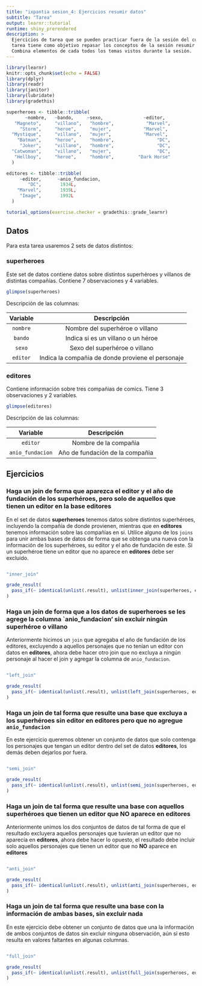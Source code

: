 ```yaml
---
title: "ixpantia sesion_4: Ejercicios resumir datos"
subtitle: "Tarea"
output: learnr::tutorial
runtime: shiny_prerendered
description: >
  Ejercicios de tarea que se pueden practicar fuera de la sesión del curso. Esta
  tarea tiene como objetivo repasar los conceptos de la sesión resumir datos.
  Combina elementos de cada todos los temas vistos durante la sesión.
---
```


```r
library(learnr)
knitr::opts_chunk$set(echo = FALSE)
library(dplyr)
library(readr)
library(janitor)
library(lubridate)
library(gradethis)

superheroes <- tibble::tribble(
       ~nombre,   ~bando,     ~sexo,               ~editor,
   "Magneto",     "villano",   "hombre",            "Marvel",
     "Storm",     "heroe",     "mujer",            "Marvel",
  "Mystique",     "villano",   "mujer",            "Marvel",
    "Batman",     "heroe",     "hombre",                "DC",
     "Joker",     "villano",   "hombre",                "DC",
  "Catwoman",     "villano",   "mujer",                 "DC",
   "Hellboy",     "heroe",     "hombre",         "Dark Horse"
  )

editores <- tibble::tribble(
     ~editor,      ~anio_fundacion,
        "DC",       1934L,
    "Marvel",       1939L,
     "Image",       1992L
  )

tutorial_options(exercise.checker = gradethis::grade_learnr)
```

## Datos

Para esta tarea usaremos 2 sets de datos distintos: 

### **superheroes**

Este set de datos contiene datos sobre distintos superhéroes y villanos de distintas compañías. Contiene 7 observaciones y 4 variables. 
```r
glimpse(superheroes)
```

Descripción de las columnas:

| Variable   | Descripción                      |
|:----------:|:--------------------------------:|
| `nombre`    | Nombre del superhéroe o villano  |
| `bando`     | Indica si es un villano o un héroe   |
| `sexo`      | Sexo del superhéroe o villano  |
| `editor`    | Indica la compañia de donde proviene el personaje |


### **editores**

Contiene información sobre tres compañias de comics. Tiene 3 observaciones y 2 variables. 
```r
glimpse(editores)
```

Descripción de las columnas:

| Variable   | Descripción                      |
|:----------:|:--------------------------------:|
| `editor`    | Nombre de la compañia |
| `anio_fundacion`  | Año de fundación de la compañia |



## Ejercicios 

### Haga un join de forma que aparezca el editor y el año de fundación de los superhéroes, pero solo de aquellos que tienen un editor en la base editores

En el set de datos **superheroes** tenemos datos sobre distintos superhéroes, incluyendo la compañía de donde provienen, mientras que en **editores** tenemos información sobre las compañías en sí. Utilice alguno de los `joins` para unir ambas bases de datos de forma que se obtenga una nueva con la información de los superhéroes, su editor y el año de fundación de este. Si un superhéroe tiene un editor que no aparece en **editores** debe ser excluido.
```r

```

```r
"inner_join"
```

```r
grade_result(
  pass_if(~ identical(unlist(.result), unlist(inner_join(superheroes, editores))), "Excelente!")
)
```



### Haga un join de forma que a los datos de **superheroes** se les agrege la columna `anio_fundacion' sin excluir ningún superhéroe o villano

Anteriormente hicimos un `join` que agregaba el año de fundación de los editores, excluyendo a aquellos personajes que no tenían un editor con datos en **editores**, ahora debe hacer otro join que no excluya a ningún personaje al hacer el join y agregar la columna de `anio_fundacion`.

```r

```

```r
"left_join"
```

```r
grade_result(
  pass_if(~ identical(unlist(.result), unlist(left_join(superheroes, editores))), "Muy bien!")
)
```



### Haga un join de tal forma que resulte una base que excluya a los superhéroes sin editor en **editores** pero que no agregue `anio_fundacion`

En este ejercicio queremos obtener un conjunto de datos que solo contenga los personajes que tengan un editor dentro del set de datos **editores**, los demás deben dejarlos por fuera. 
```r

```

```r
"semi_join"
```

```r
grade_result(
  pass_if(~ identical(unlist(.result), unlist(semi_join(superheroes, editores))), "Muy bien!")
)
```


### Haga un join de tal forma que resulte una base con aquellos superhéroes que tienen un editor que **NO** aparece en **editores**

Anteriormente unimos los dos conjuntos de datos de tal forma de que el resultado excluyera aquellos personajes que tuvieran un editor que no aparecía en **editores**, ahora debe hacer lo opuesto, el resultado debe incluir solo aquellos personajes que tienen un editor que no **NO** aparece en **editores**
```r

```

```r
"anti_join"
```

```r
grade_result(
  pass_if(~ identical(unlist(.result), unlist(anti_join(superheroes, editores))), "Muy bien!")
)
```


### Haga un join de tal forma que resulte una base con la información de ambas bases, sin excluir nada

En este ejercicio debe obtener un conjunto de datos que una la información de ambos conjuntos de datos sin excluir ninguna observación, aún si esto resulta en valores faltantes en algunas columnas. 
```r

```

```r
"full_join"
```

```r
grade_result(
  pass_if(~ identical(unlist(.result), unlist(full_join(superheroes, editores))), "Muy bien!")
)
```


